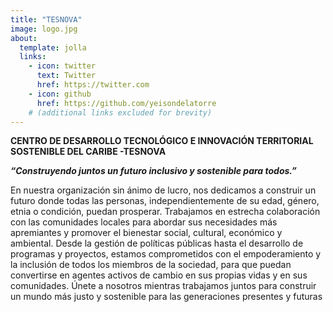 ```yaml
---
title: "TESNOVA"
image: logo.jpg
about:
  template: jolla
  links:
    - icon: twitter
      text: Twitter
      href: https://twitter.com
    - icon: github
      href: https://github.com/yeisondelatorre
    # (additional links excluded for brevity)
---
```


**CENTRO DE DESARROLLO TECNOLÓGICO E INNOVACIÓN TERRITORIAL SOSTENIBLE DEL CARIBE -TESNOVA**

***"Construyendo juntos un futuro inclusivo y sostenible para todos."***

En nuestra organización sin ánimo de lucro, nos dedicamos a construir un futuro donde todas las personas, independientemente de su edad, género, etnia o condición, puedan prosperar. Trabajamos en estrecha colaboración con las comunidades locales para abordar sus necesidades más apremiantes y promover el bienestar social, cultural, económico y ambiental. Desde la gestión de políticas públicas hasta el desarrollo de programas y proyectos, estamos comprometidos con el empoderamiento y la inclusión de todos los miembros de la sociedad, para que puedan convertirse en agentes activos de cambio en sus propias vidas y en sus comunidades. Únete a nosotros mientras trabajamos juntos para construir un mundo más justo y sostenible para las generaciones presentes y futuras